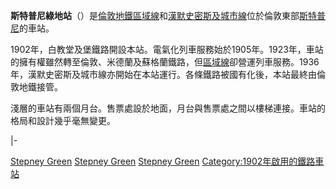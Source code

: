 {{Unreferenced|time=2022-05-06T00:59:18+00:00}}
{{Infobox London station
| name = 斯特普尼綠地<br />Stepney Green
| image = [[File:Stepney-green-tube-platform.jpg|275px]]
| manager = [[倫敦地鐵|倫敦地鐵]]
| fare_zone = 2
| locale = [[斯特普尼_(倫敦)|斯特普尼]]
| borough = [[塔村區|塔村區]]
| start=1902年
| platforms=2
| tubeexits=3.461 }}

'''斯特普尼綠地站'''（{{lang-en|Stepney Green tube station}}）是[[倫敦地鐵|倫敦地鐵]][[區域線|區域線]]和[[漢默史密斯及城市線|漢默史密斯及城市線]]位於倫敦東部[[斯特普尼_(倫敦)|斯特普尼]]的車站。

1902年，白教堂及堡鐵路開設本站。電氣化列車服務始於1905年。1923年，車站的擁有權雖然轉至倫敦、米德蘭及蘇格蘭鐵路，但[[區域線|區域線]]卻營運列車服務。1936年，漢默史密斯及城市線亦開始在本站運行。各條鐵路被國有化後，本站最終由倫敦地鐵接管。

淺層的車站有兩個月台。售票處設於地面，月台與售票處之間以樓梯連接。車站的格局和設計幾乎毫無變更。

{{start rail box|[[File:Underground.svg|20px]] [[倫敦地鐵|倫敦地鐵]]}}
{{s-inop|[[白教堂站|白教堂站]]|[[File:H&c_roundel.PNG|15px]] 往[[漢默史密斯站|漢默史密斯]]<br />[[File:District_roundel1.PNG|15px]] 往[[里奇蒙站|里奇蒙]]／[[伊靈大道站|伊靈大道]]／[[溫布頓站|溫布頓]]|rows=2}}
{{s-line|[[漢默史密斯及城市線|漢默史密斯及城市線]]||#{{LUL color|Hammersmith & City}}}}
{{s-inop|[[麥爾安德站|麥爾安德站]]|[[File:H&c_roundel.PNG|15px]] 往[[柏京站|柏京]]<br />[[File:District_roundel1.PNG|15px]] 往 [[上敏斯特站|上敏斯特]]|rows=2}}
|-
{{s-line|[[區域線|區域線]]||#{{LUL color|District}}}}
{{end box}}

{{倫敦地鐵區域線}}
{{倫敦地鐵漢默史密斯及城市線}}

{{coord|51|31|19|N|0|02|47|W|region:GB_type:landmark|display=title}}
[[Category:區域線車站|Stepney Green]]
[[Category:漢默史密斯及城市線車站|Stepney Green]]
[[Category:塔村區鐵路車站|Stepney Green]]
[[Category:1902年啟用的鐵路車站|Category:1902年啟用的鐵路車站]]